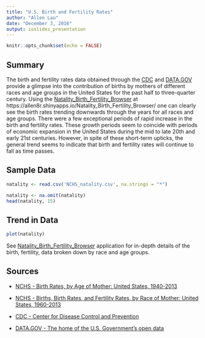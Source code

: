 ```yaml
---
title: "U.S. Birth and Fertility Rates"
author: "Allen Lau"
date: "December 3, 2016"
output: ioslides_presentation
---
```


```r
knitr::opts_chunk$set(echo = FALSE)
```

## Summary

The birth and fertility rates data obtained through the [CDC](https://www.cdc.gov/) and [DATA.GOV](https://www.data.gov/) provide a glimpse into the contribution of births by mothers of different races and age groups in the United States for the past half to three-quarter century. Using the [Natality_Birth_Fertility_Browser](https://allen8r.shinyapps.io/Natality_Birth_Fertility_Browser/) at https://allen8r.shinyapps.io/Natality_Birth_Fertility_Browser/ one can clearly see the birth rates trending downwards through the years for all races and age groups. There were a few exceptional periods of rapid increase in the birth and fertility rates. These growth periods seem to coincide with periods of economic expansion in the United States during the mid to late 20th and early 21st centuries. However, in spite of these short-term upticks, the general trend seems to indicate that birth and fertility rates will continue to fall as time passes.

## Sample Data
```r
natality <- read.csv('NCHS_natality.csv', na.strings = "*")

natality <- na.omit(natality)
head(natality, 15)
```

## Trend in Data
```r
plot(natality)
```

See [Natality_Birth_Fertility_Browser](https://allen8r.shinyapps.io/Natality_Birth_Fertility_Browser/) application for in-depth details of the birth, fertility, data broken down by race and age groups.


## Sources

- [NCHS - Birth Rates, by Age of Mother: United States, 1940-2013](https://catalog.data.gov/dataset/birth-rates-by-age-of-mother-united-states-1940-2013)

- [NCHS - Births, Birth Rates, and Fertility Rates, by Race of Mother: United States, 1960-2013](https://catalog.data.gov/dataset/births-birth-rates-and-fertility-rates-by-race-of-mother-united-states-1960-2013)
    
- [CDC - Center for Disease Control and Prevention](https://www.cdc.gov/)
    
- [DATA.GOV - The home of the U.S. Government's open data](https://www.data.gov/)

